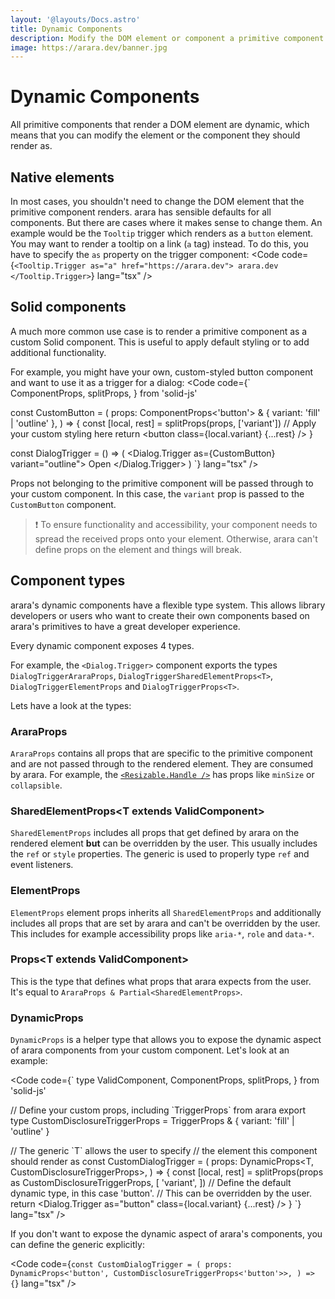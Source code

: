 ```yaml
---
layout: '@layouts/Docs.astro'
title: Dynamic Components
description: Modify the DOM element or component a primitive component should render as.
image: https://arara.dev/banner.jpg
---
```


# Dynamic Components

All primitive components that render a DOM element are dynamic, which means that you can modify the element or the component they should render as.

## Native elements

In most cases, you shouldn't need to change the DOM element that the primitive component renders. arara has sensible defaults for all components. But there are cases where it makes sense to change them. An example would be the `Tooltip` trigger which renders as a `button` element. You may want to render a tooltip on a link (`a` tag) instead. To do this, you have to specify the `as` property on the trigger component:
<Code code={`
<Tooltip.Trigger as="a" href="https://arara.dev">
  arara.dev
</Tooltip.Trigger>
`} lang="tsx" />

## Solid components

A much more common use case is to render a primitive component as a custom Solid component. This is useful to apply default styling or to add additional functionality.

For example, you might have your own, custom-styled button component and want to use it as a trigger for a dialog:
<Code code={`
  ComponentProps,
  splitProps,
} from 'solid-js'

const CustomButton = (
  props: ComponentProps<'button'> & { variant: 'fill' | 'outline' },
) => {
  const [local, rest] = splitProps(props, ['variant'])
  // Apply your custom styling here
  return <button class={local.variant} {...rest} />
}

const DialogTrigger = () => (
  <Dialog.Trigger as={CustomButton} variant="outline">
    Open
  </Dialog.Trigger>
)
`} lang="tsx" />

Props not belonging to the primitive component will be passed through to your custom component. In this case, the `variant` prop is passed to the `CustomButton` component.

> ❗ To ensure functionality and accessibility, your component needs to spread the received props onto your element. Otherwise, arara can't define props on the element and things will break.

## Component types

arara's dynamic components have a flexible type system. This allows library developers or users who want to create their own components based on arara's primitives to have a great developer experience.

Every dynamic component exposes 4 types.

For example, the `<Dialog.Trigger>` component exports the types `DialogTriggerAraraProps`, `DialogTriggerSharedElementProps<T>`, `DialogTriggerElementProps` and `DialogTriggerProps<T>`.

Lets have a look at the types:

### AraraProps

`AraraProps` contains all props that are specific to the primitive component and are not passed through to the rendered element. They are consumed by arara. For example, the [`<Resizable.Handle />`](/docs/primitives/resizable/#Panel) has props like `minSize` or `collapsible`.

### SharedElementProps&lt;T extends ValidComponent&gt;

`SharedElementProps` includes all props that get defined by arara on the rendered element **but** can be overridden by the user. This usually includes the `ref` or `style` properties. The generic is used to properly type `ref` and event listeners.

### ElementProps

`ElementProps` element props inherits all `SharedElementProps` and additionally includes all props that are set by arara and can't be overridden by the user. This includes for example accessibility props like `aria-*`, `role` and `data-*`.

### Props&lt;T extends ValidComponent&gt;

This is the type that defines what props that arara expects from the user. It's equal to `AraraProps & Partial<SharedElementProps>`.

### DynamicProps

`DynamicProps` is a helper type that allows you to expose the dynamic aspect of arara components from your custom component. Let's look at an example:

<Code code={`
  type ValidComponent,
  ComponentProps,
  splitProps,
} from 'solid-js'

// Define your custom props, including \`TriggerProps\` from arara
export type CustomDisclosureTriggerProps<T extends ValidComponent = 'button'> = TriggerProps<T> & {
  variant: 'fill' | 'outline'
}

// The generic \`T\` allows the user to specify
// the element this component should render as
const CustomDialogTrigger = <T extends ValidComponent = 'button'>(
  props: DynamicProps<T, CustomDisclosureTriggerProps<T>>,
) => {
  const [local, rest] = splitProps(props as CustomDisclosureTriggerProps, [
    'variant',
  ])
  // Define the default dynamic type, in this case 'button'.
  // This can be overridden by the user.
  return <Dialog.Trigger as="button" class={local.variant} {...rest} />
}
`} lang="tsx" />

If you don't want to expose the dynamic aspect of arara's components, you can define the generic explicitly:

<Code code={`
const CustomDialogTrigger = (
  props: DynamicProps<'button', CustomDisclosureTriggerProps<'button'>>,
) => {
`} lang="tsx" />

